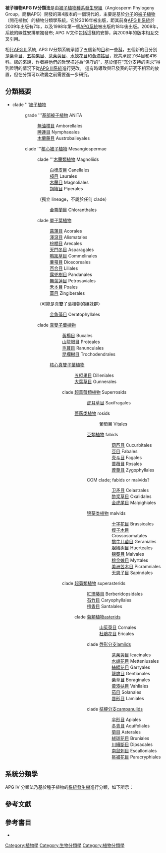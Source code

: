 {{生物分類表}}

'''被子植物APG IV分類法'''是由[[被子植物種系發生學組|被子植物種系發生學組]]（Angiosperm Phylogeny Group，簡稱APG）開發的第4版本的一個現代的，主要是基於[[分子系统发生学|分子]]的[[被子植物|被子植物]]（開花植物）的植物分類學系統。它於2016年被出版，距其前身[[被子植物APG_III分类法|APG III系統]]於2009年出版有7年，以及1998年第一個[[被子植物APG分类法|APG系統]]被出版的18年後出版。2009年，系統的線性安排單獨發布{{sfnp|ps=none|Haston|Richardson|Stevens|Chase|2009}};  APG IV文件包括這樣的安排，與2009年的版本相互交叉引用{{sfnp|ps=none|APG IV|2016}}。

相比[[APG_III|APG III]]系統, APG IV分類系統承認了五個新的[[目_(生物)|目]]和一些[[科_(生物)|科]]，五個新的目分別是[[紫草目|紫草目]]、[[五椏果目|五椏果目]]、[[茶茱萸目|茶茱萸目]]、[[水螅花目|水螅花目]]和[[黃漆姑目|黃漆姑目]]，總共承認了64目和416科{{sfnp|ps=none|APG IV|2016}}。總的來說，作者將他們的哲學描述為“保守的”，基於僅在“充分支持的需求”得到證明的情況下從[[被子植物APG_III分类法|APG III系統]]進行更改。 這有時導致與已發表的研究不相容的放置，但在分類可以改變之前需要進一步研究{{sfnp|ps=none|APG IV|2016|p=5}}。

== 分類概要 ==
* clade '''[[被子植物|被子植物]]
*: grade '''[[基部被子植物|基部被子植物]] ANITA
*:: [[無油樟目|無油樟目]] Amborellales
*:: [[睡蓮目|睡蓮目]] Nymphaeales
*:: [[木蘭藤目|木蘭藤目]] Austrobaileyales
*: clade '''[[核心被子植物|核心被子植物]] Mesangiospermae
*:: clade '''[[木蘭類植物|木蘭類植物]] Magnoliids
*::: [[白桂皮目|白桂皮目]] Canellales
*::: [[樟目|樟目]] Laurales
*::: [[木蘭目|木蘭目]] Magnoliales
*::: [[胡椒目|胡椒目]] Piperales
*:: （獨立 lineage，不屬於任何 clade）
*::: [[金粟蘭目|金粟蘭目]] Chloranthales
*:: clade [[單子葉植物|單子葉植物]]
*::: [[菖蒲目|菖蒲目]] Acorales
*::: [[澤瀉目|澤瀉目]] Alismatales
*::: [[棕櫚目|棕櫚目]] Arecales
*::: [[天門冬目|天門冬目]] Asparagales
*::: [[鴨跖草目|鴨跖草目]] Commelinales
*::: [[薯蕷目|薯蕷目]] Dioscoreales
*::: [[百合目|百合目]] Liliales
*::: [[露兜樹目|露兜樹目]]  Pandanales
*::: [[無葉蓮目|無葉蓮目]] Petrosaviales
*::: [[禾本目|禾本目]] Poales
*::: [[薑目|薑目]] Zingiberales
*:: （可能是真雙子葉植物的姐妹群）
*::: [[金魚藻目|金魚藻目]] Ceratophyllales
*:: clade [[真雙子葉植物|真雙子葉植物]]
*:::: [[黃楊目|黃楊目]] Buxales
*:::: [[山龍眼目|山龍眼目]] Proteales
*:::: [[毛茛目|毛茛目]] Ranunculales
*:::: [[昆欄樹目|昆欄樹目]] Trochodendrales
*::: [[核心真雙子葉植物|核心真雙子葉植物]]
*::::: [[五椏果目|五椏果目]] Dilleniales
*::::: [[大葉草目|大葉草目]] Gunnerales
*:::: clade [[超薔薇類植物|超薔薇類植物]] Superrosids 
*:::::: [[虎耳草目|虎耳草目]] Saxifragales
*::::: [[蔷薇类植物|蔷薇类植物]] rosids
*::::::: [[葡萄目|葡萄目]] Vitales
*:::::: [[豆類植物|豆類植物]] fabids
*:::::::: [[葫芦目|葫芦目]] Cucurbitales
*:::::::: [[豆目|豆目]] Fabales
*:::::::: [[壳斗目|壳斗目]] Fagales
*:::::::: [[蔷薇目|蔷薇目]] Rosales
*:::::::: [[蒺藜目|蒺藜目]] Zygophyllales
*:::::: COM clade; fabids or malvids?
*:::::::: [[卫矛目|卫矛目]] Celastrales
*:::::::: [[酢浆草目|酢浆草目]] Oxalidales
*:::::::: [[金虎尾目|金虎尾目]] Malpighiales
*:::::: [[锦葵类植物|锦葵类植物]] malvids
*:::::::: [[十字花目|十字花目]] Brassicales
*:::::::: [[缨子木目|缨子木目]] Crossosomatales
*:::::::: [[牻牛儿苗目|牻牛儿苗目]] Geraniales
*:::::::: [[腺椒树目|腺椒树目]] Huerteales
*:::::::: [[锦葵目|锦葵目]] Malvales
*:::::::: [[桃金娘目|桃金娘目]] Myrtales
*:::::::: [[美洲苦木目|美洲苦木目]] Picramniales
*:::::::: [[无患子目|无患子目]] Sapindales
*:::: clade [[超菊類植物|超菊類植物]] superasterids
*:::::: [[紅珊藤目|紅珊藤目]] Berberidopsidales
*:::::: [[石竹目|石竹目]] Caryophyllales
*:::::: [[檀香目|檀香目]] Santalales
*::::: clade [[菊類植物|菊類植物]]asterids
*::::::: [[山茱萸目|山茱萸目]] Cornales
*::::::: [[杜鵑花目|杜鵑花目]] Ericales
*:::::: clade [[唇形分支|唇形分支]]lamiids
*:::::::: [[茶茱萸目|茶茱萸目]] Icacinales
*:::::::: [[水螅花目|水螅花目]] Metteniusales
*:::::::: [[絲纓花目|絲纓花目]] Garryales
*:::::::: [[龍膽目|龍膽目]] Gentianales
*:::::::: [[紫草目|紫草目]] Boraginales
*:::::::: [[黃漆姑目|黃漆姑目]] Vahliales
*:::::::: [[茄目|茄目]] Solanales
*:::::::: [[唇形目|唇形目]] Lamiales
*:::::: clade [[桔梗分支|桔梗分支]]campanulids
*:::::::: [[伞形目|伞形目]] Apiales
*:::::::: [[冬青目|冬青目]] Aquifoliales
*:::::::: [[菊目|菊目]] Asterales
*:::::::: [[絨球花目|絨球花目]] Bruniales
*:::::::: [[川續斷目|川續斷目]] Dipsacales
*:::::::: [[南鼠刺目|南鼠刺目]] Escalloniales
*:::::::: [[盔被花目|盔被花目]] Paracryphiales

==系統分類學==

APG IV 分類法乃基於種子植物的[[系統發生樹|系統發生樹]]進行分類，如下所示{{sfnp|ps=none|Cole|Hilger|Stevens|2017}}：

{{clade |style=font-size:100%;line-height:110%;
|label1=[[被子植物|被子植物]]
|1={{clade
   |1=[[無油樟目|無油樟目]]
   |2={{clade
      |1=[[睡莲目|睡莲目]]
      |2={{clade
         |1=[[木兰藤目|木兰藤目]]
         |label2=[[核心被子植物|核心被子植物]]
         |2={{clade
            |1=[[金粟兰目|金粟兰目]]
            |label2=[[木兰类植物|木兰类植物]]
            |2={{clade
               |1={{clade
                  |1=[[木兰目|木兰目]]
                  |2=[[樟目|樟目]]
                  }}
               |2={{clade
                  |1=[[胡椒目|胡椒目]]
                  |2=[[白樟目|白樟目]]
                  }}
               }}
            |3={{clade
               |label1=[[單子葉植物|單子葉植物]]
               |1={{clade
                  |1=[[菖蒲目|菖蒲目]]
                  |2={{clade
                     |1=[[澤瀉目|澤瀉目]]
                     |2={{clade
                        |1=[[无叶莲目|无叶莲目]]
                        |2={{clade
                           |1={{clade
                              |1=[[露兜树目|露兜树目]]
                              |2=[[薯蓣目|薯蓣目]]
                              }}
                           |2={{clade
                              |1=[[百合目|百合目]]
                              |2={{clade
                                 |1=[[天門冬目|天門冬目]]
                                 |label2=[[鸭跖草类植物|鸭跖草类植物]]
                                 |2={{clade
                                    |1=[[棕榈目|棕榈目]]
                                    |2={{clade
                                       |1=[[禾本目|禾本目]]
                                       |2={{clade
                                          |1=[[鴨跖草目|鴨跖草目]]
                                          |2=[[薑目|薑目]]
                                          }}
                                       }}
                                    }}
                                 }}
                              }}
                           }}
                        }}
                     }}
                  }}
               |2={{clade
                  |1=[[金鱼藻目|金鱼藻目]]
                  |label2=[[真双子叶植物|真双子叶植物]]
                  |2={{clade
                     |1=[[毛茛目|毛茛目]]
                     |2={{clade
                        |1=[[山龙眼目|山龙眼目]]
                        |2={{clade
                           |1=[[昆栏树目|昆栏树目]]
                           |2={{clade
                              |1=[[黃楊目|黃楊目]]
                              |label2=[[核心真雙子葉植物|核心真雙子葉植物]]
                              |2=（下續）
                              }}
                           }}
                        }}
                     }}
                  }}
               }}
            }}
         }}
      }}
   }}
}}

{{anchor|PENTA}}  {{clade |style=font-size:100%;line-height:110%;
                  |label1=[[核心真雙子葉植物|核心真雙子葉植物]]
                  |1={{clade
                     |1=[[大叶草目|大叶草目]]
                     |label2=[[Pentapetalae|五瓣花类植物]]
                     |2={{clade
                        |1=[[五桠果目|五桠果目]]
                        |label2={{tsl|en|superrosids|超薔薇類植物}}
                        |2={{clade
                           |1=[[虎耳草目|虎耳草目]]
                           |label2=[[蔷薇类植物|蔷薇类植物]]
                           |2={{clade
                              |1=[[葡萄目|葡萄目]]
                              |2={{clade
                                 |label1=[[豆类植物|豆类植物]]
                                 |1={{clade
                                    |1=[[蒺藜目|蒺藜目]]
                                    |2={{clade
                                       |1={{clade
                                          |1=[[豆目|豆目]]
                                          |2={{clade
                                             |1=[[薔薇目|薔薇目]]
                                             |2={{clade
                                                |1=[[壳斗目|壳斗目]]
                                                |2=[[葫芦目|葫芦目]]
                                                }}
                                             }}
                                          }}
                                       |2={{clade
                                          |1=[[卫矛目|卫矛目]]
                                          |2={{clade
                                             |1=[[金虎尾目|金虎尾目]]
                                             |2=[[酢浆草目|酢浆草目]]
                                             }}
                                          }}
                                       }}
                                    }}
                                 |label2=[[錦葵類植物|錦葵類植物]]
                                 |2={{clade
                                    |1={{clade
                                       |1=[[牻牛儿苗目|牻牛儿苗目]]
                                       |2=[[桃金娘目|桃金娘目]]
                                       }}
                                    |2={{clade
                                       |1=[[缨子木目|缨子木目]]
                                       |2={{clade
                                          |1=[[美洲苦木目|美洲苦木目]]
                                          |2={{clade
                                             |1=[[无患子目|无患子目]]
                                             |2={{clade
                                                |1=[[腺椒树目|腺椒树目]]
                                                |2={{clade
                                                   |1=[[十字花目|十字花目]]
                                                   |2=[[锦葵目|锦葵目]]
                                                   }}
                                                }}
                                             }}
                                          }}
                                       }}
                                    }}
                                 }}
                              }}
                           }}
                        |label3=[[超菊類植物|超菊類植物]]
                        |3={{clade
                           |1=[[红珊藤目|红珊藤目]]
                           |2={{clade
                              |1=[[檀香目|檀香目]]
                              |2={{clade
                                 |1=[[石竹目|石竹目]]
                                 |label2=[[菊类植物|菊类植物]]
                                 |2={{clade
                                    |1=[[山茱萸目|山茱萸目]]
                                    |2={{clade
                                       |1=[[杜鹃花目|杜鹃花目]]
                                       |2={{clade
                                          |label1=[[桔梗類植物|桔梗類植物]]
                                          |1={{clade
                                             |1=[[冬青目|冬青目]]
                                             |2={{clade
                                                |1=[[菊目|菊目]]
                                                |2=[[南鼠刺目|南鼠刺目]]
                                                |3={{clade
                                                   |1=[[绒球花目|绒球花目]]
                                                   |2={{clade
                                                      |1=[[伞形目|伞形目]]
                                                      |2={{clade
                                                         |1=[[川续断目|川续断目]]
                                                         |2=[[盔被花目|盔被花目]]
                                                         }}
                                                      }}
                                                   }}
                                                }}
                                             }}
                                          |label2=[[菊类植物|菊类植物]]
                                          |2={{clade
                                             |1=[[茶茱萸目|茶茱萸目]]
                                             |2={{clade
                                                |1=[[水螅花属|水螅花目]]
                                                |2={{clade
                                                   |1=[[丝缨花目|丝缨花目]]
                                                   |2={{clade
                                                      |1=[[紫草目|紫草目]]
                                                      |2=[[龍膽目|龍膽目]]
                                                      |3=[[黄漆姑目|黄漆姑目]]
                                                      |4=[[脣形目|脣形目]]
                                                      |5=[[茄目|茄目]]
                                                      }}
                                                   }}
                                                }}
                                             }}
                                          }}
                                       }}
                                    }}
                                 }}
                              }}
                           }}
                        }}
                     }}
                  }}

== 參考文獻 ==
{{reflist}}

== 參考書目 ==
* {{Citation |last=Angiosperm Phylogeny Group |year=2016 |title=An update of the Angiosperm Phylogeny Group classification for the orders and families of flowering plants: APG IV |journal=''[[Botanical_Journal_of_the_Linnean_Society|Botanical Journal of the Linnean Society]]'' |volume=181 |issue=1 |pages=1–20 |url=http://onlinelibrary.wiley.com/doi/10.1111/boj.12385/epdf |format=PDF |accessdate=2016-06-11 |doi=10.1111/boj.12385 |ref={{harvid|APG IV|2016}} |archive-date=2016-12-16 |archive-url=https://web.archive.org/web/20161216145923/http://onlinelibrary.wiley.com/doi/10.1111/boj.12385/epdf |dead-url=no }}

[[Category:植物學|Category:植物學]]
[[Category:生物分類學|Category:生物分類學]]
[[Category:植物分類學|Category:植物分類學]]